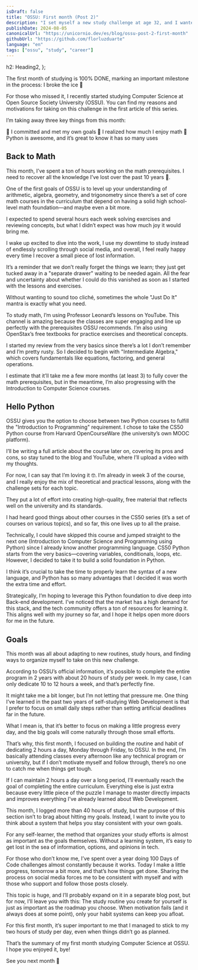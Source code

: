 ```yaml
---
isDraft: false
title: "OSSU: First month (Post 2)"
description: "I set myself a new study challenge at age 32, and I wanted to share all about it with you."
publishDate: 2024-08-05
canonicalUrl: "https://unicornio.dev/es/blog/ossu-post-2-first-month"
githubUrl: "https://github.com/florluzduarte"
language: "en"
tags: ["ossu", "study", "career"]
---
```


  h2: Heading2,
};

<BlogSeriesAlert 
  link={ossuEnglishSeriesAlert.link} 
  title={ossuEnglishSeriesAlert.title} 
  description={ossuEnglishSeriesAlert.description} 
/>

The first month of studying is 100% DONE, marking an important milestone in the process: I broke the ice 💪

For those who missed it, I recently started studying Computer Science at Open Source Society University (OSSU). You can find my reasons and motivations for taking on this challenge in the first article of this series.

I’m taking away three key things from this month:

🦄 I committed and met my own goals
🦄 I realized how much I enjoy math
🦄 Python is awesome, and it’s great to know it has so many uses

## Back to Math

This month, I’ve spent a ton of hours working on the math prerequisites. I need to recover all the knowledge I’ve lost over the past 10 years 🫠.

One of the first goals of OSSU is to level up your understanding of arithmetic, algebra, geometry, and trigonometry since there’s a set of core math courses in the curriculum that depend on having a solid high school-level math foundation—and maybe even a bit more.

I expected to spend several hours each week solving exercises and reviewing concepts, but what I didn’t expect was how much joy it would bring me.

I wake up excited to dive into the work, I use my downtime to study instead of endlessly scrolling through social media, and overall, I feel really happy every time I recover a small piece of lost information.

It’s a reminder that we don’t really forget the things we learn; they just get tucked away in a "separate drawer" waiting to be needed again. All the fear and uncertainty about whether I could do this vanished as soon as I started with the lessons and exercises.

Without wanting to sound too cliché, sometimes the whole "Just Do It" mantra is exactly what you need.

To study math, I’m using Professor Leonard’s lessons on YouTube. This channel is amazing because the classes are super engaging and line up perfectly with the prerequisites OSSU recommends. I’m also using OpenStax’s free textbooks for practice exercises and theoretical concepts.

I started my review from the very basics since there’s a lot I don’t remember and I’m pretty rusty. So I decided to begin with "Intermediate Algebra," which covers fundamentals like equations, factoring, and general operations.

I estimate that it’ll take me a few more months (at least 3) to fully cover the math prerequisites, but in the meantime, I’m also progressing with the Introduction to Computer Science courses. 


## Hello Python

OSSU gives you the option to choose between two Python courses to fulfill the "Introduction to Programming" requirement. I chose to take the CS50 Python course from Harvard OpenCourseWare (the university’s own MOOC platform).

I’ll be writing a full article about the course later on, covering its pros and cons, so stay tuned to the blog and YouTube, where I’ll upload a video with my thoughts.

For now, I can say that I’m loving it 🤓. I’m already in week 3 of the course, and I really enjoy the mix of theoretical and practical lessons, along with the challenge sets for each topic.

They put a lot of effort into creating high-quality, free material that reflects well on the university and its standards.

I had heard good things about other courses in the CS50 series (it’s a set of courses on various topics), and so far, this one lives up to all the praise.

Technically, I could have skipped this course and jumped straight to the next one (Introduction to Computer Science and Programming using Python) since I already know another programming language. CS50 Python starts from the very basics—covering variables, conditionals, loops, etc. However, I decided to take it to build a solid foundation in Python.

I think it’s crucial to take the time to properly learn the syntax of a new language, and Python has so many advantages that I decided it was worth the extra time and effort.

Strategically, I’m hoping to leverage this Python foundation to dive deep into Back-end development. I’ve noticed that the market has a high demand for this stack, and the tech community offers a ton of resources for learning it. This aligns well with my journey so far, and I hope it helps open more doors for me in the future.


## Goals

This month was all about adapting to new routines, study hours, and finding ways to organize myself to take on this new challenge.

According to OSSU’s official information, it’s possible to complete the entire program in 2 years with about 20 hours of study per week. In my case, I can only dedicate 10 to 12 hours a week, and that’s perfectly fine.

It might take me a bit longer, but I’m not letting that pressure me. One thing I’ve learned in the past two years of self-studying Web Development is that I prefer to focus on small daily steps rather than setting artificial deadlines far in the future.

What I mean is, that it’s better to focus on making a little progress every day, and the big goals will come naturally through those small efforts.

That’s why, this first month, I focused on building the routine and habit of dedicating 2 hours a day, Monday through Friday, to OSSU. In the end, I’m basically attending classes every afternoon like any technical program or university, but if I don’t motivate myself and follow through, there’s no one to catch me when things get tough.

If I can maintain 2 hours a day over a long period, I’ll eventually reach the goal of completing the entire curriculum. Everything else is just extra because every little piece of the puzzle I manage to master directly impacts and improves everything I’ve already learned about Web Development.

This month, I logged more than 40 hours of study, but the purpose of this section isn’t to brag about hitting my goals. Instead, I want to invite you to think about a system that helps you stay consistent with your own goals.

For any self-learner, the method that organizes your study efforts is almost as important as the goals themselves. Without a learning system, it’s easy to get lost in the sea of information, options, and opinions in tech.

For those who don’t know me, I’ve spent over a year doing 100 Days of Code challenges almost constantly because it works. Today I make a little progress, tomorrow a bit more, and that’s how things get done. Sharing the process on social media forces me to be consistent with myself and with those who support and follow those posts closely.

This topic is huge, and I’ll probably expand on it in a separate blog post, but for now, I’ll leave you with this: The study routine you create for yourself is just as important as the roadmap you choose. When motivation fails (and it always does at some point), only your habit systems can keep you afloat.

For this first month, it’s super important to me that I managed to stick to my two hours of study per day, even when things didn’t go as planned.

That’s the summary of my first month studying Computer Science at OSSU. I hope you enjoyed it, bye!

See you next month 👋
